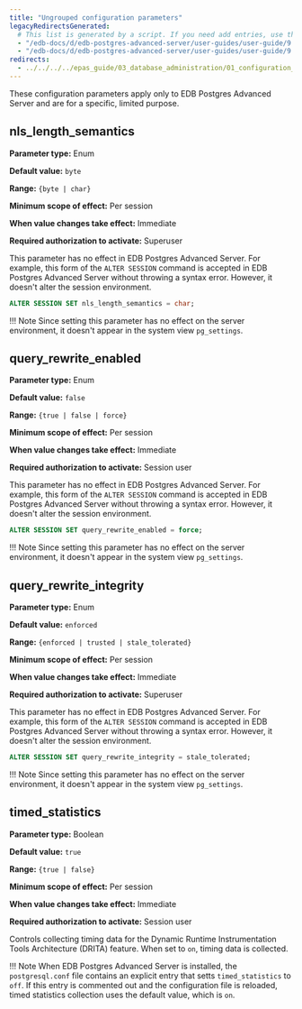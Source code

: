 ```yaml
---
title: "Ungrouped configuration parameters"
legacyRedirectsGenerated:
  # This list is generated by a script. If you need add entries, use the `legacyRedirects` key.
  - "/edb-docs/d/edb-postgres-advanced-server/user-guides/user-guide/9.6/EDB_Postgres_Advanced_Server_Guide.1.19.html"
  - "/edb-docs/d/edb-postgres-advanced-server/user-guides/user-guide/9.5/EDB_Postgres_Enterprise_Guide.1.019.html"
redirects:
  - ../../../../epas_guide/03_database_administration/01_configuration_parameters/03_configuration_parameters_by_functionality/13_ungrouped #generated for docs/epas/reorg-role-use-case-mode
---
```


<div id="ungrouped" class="registered_link"></div>

These configuration parameters apply only to EDB Postgres Advanced Server and are for a specific, limited purpose.

## nls_length_semantics

**Parameter type:** Enum

**Default value:** `byte`

**Range:** `{byte | char}`

**Minimum scope of effect:** Per session

**When value changes take effect:** Immediate

**Required authorization to activate:** Superuser

This parameter has no effect in EDB Postgres Advanced Server. For example, this form of the `ALTER SESSION` command is accepted in EDB Postgres Advanced Server without throwing a syntax error. However, it doesn't alter the session environment.

```sql
ALTER SESSION SET nls_length_semantics = char;
```

!!! Note
    Since setting this parameter has no effect on the server environment, it doesn't appear in the system view `pg_settings`.

## query_rewrite_enabled

**Parameter type:** Enum

**Default value:** `false`

**Range:** `{true | false | force}`

**Minimum scope of effect:** Per session

**When value changes take effect:** Immediate

**Required authorization to activate:** Session user

This parameter has no effect in EDB Postgres Advanced Server. For example, this form of the `ALTER SESSION` command is accepted in EDB Postgres Advanced Server without throwing a syntax error. However, it doesn't alter the session environment.

```sql
ALTER SESSION SET query_rewrite_enabled = force;
```

!!! Note
    Since setting this parameter has no effect on the server environment, it doesn't appear in the system view `pg_settings`.

## query_rewrite_integrity

**Parameter type:** Enum

**Default value:** `enforced`

**Range:** `{enforced | trusted | stale_tolerated}`

**Minimum scope of effect:** Per session

**When value changes take effect:** Immediate

**Required authorization to activate:** Superuser

This parameter has no effect in EDB Postgres Advanced Server. For example, this form of the `ALTER SESSION` command is accepted in EDB Postgres Advanced Server without throwing a syntax error. However, it doesn't alter the session environment.

```sql
ALTER SESSION SET query_rewrite_integrity = stale_tolerated;
```

!!! Note
    Since setting this parameter has no effect on the server environment, it doesn't appear in the system view `pg_settings`.

## timed_statistics

**Parameter type:** Boolean

**Default value:** `true`

**Range:** `{true | false}`

**Minimum scope of effect:** Per session

**When value changes take effect:** Immediate

**Required authorization to activate:** Session user

Controls collecting timing data for the Dynamic Runtime Instrumentation Tools Architecture (DRITA) feature. When set to `on`, timing data is collected.

!!! Note
    When EDB Postgres Advanced Server is installed, the `postgresql.conf` file contains an explicit entry that setts `timed_statistics` to `off`. If this entry is commented out and the configuration file is reloaded, timed statistics collection uses the default value, which is `on`.
